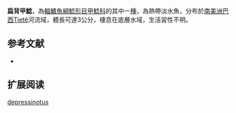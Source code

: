 {{Speciesbox
| name = 扁背甲鯰
| image = 
| image_width = 250px
| image_caption = 
| status = NE
| status_system = IUCN3.1
| genus = Hisonotus
| species = depressinotus
| authority = [[Miranda_Ribeiro|Miranda Ribeiro]], 1918
| synonyms = *''Microlepidogaster depressinotus'',Miranda Ribeiro, 1918
}}

'''扁背甲鯰'''，為[[輻鰭魚綱|輻鰭魚綱]][[鯰形目|鯰形目]][[甲鯰科|甲鯰科]]的其中一[[種|種]]，為熱帶淡水魚，分布於[[南美洲|南美洲]][[巴西|巴西]]Tietê河流域，體長可達3公分，棲息在底層水域，生活習性不明。

==参考文献==
*{{FishBase_species|genus=Hisonotus|species=depressinotus|year=2014|month=12}}

== 扩展阅读 ==
{{refbegin}}
{{wikispecies-inline|Hisonotus depressinotus|扁背甲鯰}}
{{refend}}
{{Taxonbar|from=Q5558596}}

[[Category:背甲鯰屬|depressinotus]]